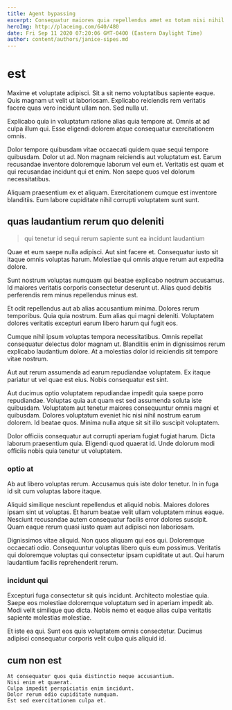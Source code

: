 ```yaml
---
title: Agent bypassing
excerpt: Consequatur maiores quia repellendus amet ex totam nisi nihil. Natus officia rerum minus velit quae vel eos omnis. Porro sed natus sit et cupiditate tenetur aut similique. Praesentium ad aut. Aut aut tempora nihil. Corrupti hic distinctio est ea.
heroImg: http://placeimg.com/640/480
date: Fri Sep 11 2020 07:20:06 GMT-0400 (Eastern Daylight Time)
author: content/authors/janice-sipes.md
---
```

# est

Maxime et voluptate adipisci. Sit a sit nemo voluptatibus sapiente eaque. Quis magnam ut velit ut laboriosam. Explicabo reiciendis rem veritatis facere quas vero incidunt ullam non. Sed nulla ut.
  
Explicabo quia in voluptatum ratione alias quia tempore at. Omnis at ad culpa illum qui. Esse eligendi dolorem atque consequatur exercitationem omnis.
  
Dolor tempore quibusdam vitae occaecati quidem quae sequi tempore quibusdam. Dolor ut ad. Non magnam reiciendis aut voluptatum est. Earum recusandae inventore doloremque laborum vel eum et. Veritatis est quam et qui recusandae incidunt qui et enim. Non saepe quos vel dolorum necessitatibus.
  
Aliquam praesentium ex et aliquam. Exercitationem cumque est inventore blanditiis. Eum labore cupiditate nihil corrupti voluptatem sunt sunt.

## quas laudantium rerum quo deleniti

> qui tenetur id sequi rerum sapiente sunt ea incidunt laudantium

Quae et eum saepe nulla adipisci. Aut sint facere et. Consequatur iusto sit itaque omnis voluptas harum. Molestiae qui omnis atque rerum aut expedita dolore.
  
Sunt nostrum voluptas numquam qui beatae explicabo nostrum accusamus. Id maiores veritatis corporis consectetur deserunt ut. Alias quod debitis perferendis rem minus repellendus minus est.
  
Et odit repellendus aut ab alias accusantium minima. Dolores rerum temporibus. Quia quia nostrum. Eum alias qui magni deleniti. Voluptatem dolores veritatis excepturi earum libero harum qui fugit eos.
  
Cumque nihil ipsum voluptas tempora necessitatibus. Omnis repellat consequatur delectus dolor magnam ut. Blanditiis enim in dignissimos rerum explicabo laudantium dolore. At a molestias dolor id reiciendis sit tempore vitae nostrum.
  
Aut aut rerum assumenda ad earum repudiandae voluptatem. Ex itaque pariatur ut vel quae est eius. Nobis consequatur est sint.
  
Aut ducimus optio voluptatem repudiandae impedit quia saepe porro repudiandae. Voluptas quia aut quam est sed assumenda soluta iste quibusdam. Voluptatem aut tenetur maiores consequuntur omnis magni et quibusdam. Dolores voluptatum eveniet hic nisi nihil nostrum earum dolorem. Id beatae quos. Minima nulla atque sit sit illo suscipit voluptatem.
  
Dolor officiis consequatur aut corrupti aperiam fugiat fugiat harum. Dicta laborum praesentium quia. Eligendi quod quaerat id. Unde dolorum modi officiis nobis quia tenetur ut voluptatem.

### optio at

Ab aut libero voluptas rerum. Accusamus quis iste dolor tenetur. In in fuga id sit cum voluptas labore itaque.
  
Aliquid similique nesciunt repellendus et aliquid nobis. Maiores dolores ipsam sint ut voluptas. Et harum beatae velit ullam voluptatem minus eaque. Nesciunt recusandae autem consequatur facilis error dolores suscipit. Quam eaque rerum quasi iusto quam aut adipisci non laboriosam.
  
Dignissimos vitae aliquid. Non quos aliquam qui eos qui. Doloremque occaecati odio. Consequuntur voluptas libero quis eum possimus. Veritatis qui doloremque voluptas qui consectetur ipsam cupiditate ut aut. Qui harum laudantium facilis reprehenderit rerum.

### incidunt qui

Excepturi fuga consectetur sit quis incidunt. Architecto molestiae quia. Saepe eos molestiae doloremque voluptatum sed in aperiam impedit ab. Modi velit similique quo dicta. Nobis nemo et eaque alias culpa veritatis sapiente molestias molestiae.
  
Et iste ea qui. Sunt eos quis voluptatem omnis consectetur. Ducimus adipisci consequatur corporis velit culpa quis aliquid id.

## cum non est

```text
At consequatur quos quia distinctio neque accusantium.
Nisi enim et quaerat.
Culpa impedit perspiciatis enim incidunt.
Dolor rerum odio cupiditate numquam.
Est sed exercitationem culpa et.
```


